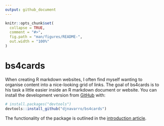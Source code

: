 ```yaml
---
output: github_document
---
```


<!-- README.md is generated from README.Rmd. Please edit that file -->

```r
knitr::opts_chunk$set(
  collapse = TRUE,
  comment = "#>",
  fig.path = "man/figures/README-",
  out.width = "100%"
)
```

# bs4cards

<!-- badges: start -->
<!-- badges: end -->

When creating R markdown websites, I often find myself wanting to organise content into a nice-looking grid of links. The goal of bs4cards is to his task a little easier inside an R markdown document or website. You can install the development version from [GitHub](https://github.com/) with:

``` r
# install.packages("devtools")
devtools::install_github("djnavarro/bs4cards")
```

The functionality of the package is outlined in the [introduction article](https://bs4cards.djnavarro.net/articles/introduction.html).
